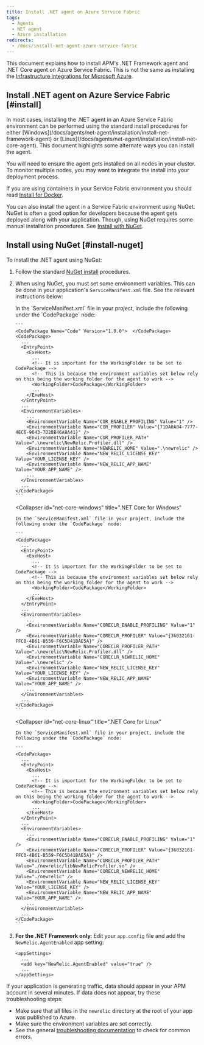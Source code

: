 ```yaml
---
title: Install .NET agent on Azure Service Fabric
tags:
  - Agents
  - NET agent
  - Azure installation
redirects:
  - /docs/install-net-agent-azure-service-fabric
---
```


This document explains how to install APM's .NET Framework agent and .NET Core agent on Azure Service Fabric. This is not the same as installing the [Infrastructure integrations for Microsoft Azure](/docs/integrations/microsoft-azure-integrations/getting-started/introduction-azure-monitoring-integrations).

## Install .NET agent on Azure Service Fabric [#install]

<Callout variant="important">
  In most cases, installing the .NET agent in an Azure Service Fabric environment can be performed using the standard install procedures for either [Windows](/docs/agents/net-agent/installation/install-net-framework-agent) or [Linux](/docs/agents/net-agent/installation/install-net-core-agent). This document highlights some alternate ways you can install the agent.

  You will need to ensure the agent gets installed on all nodes in your cluster. To monitor multiple nodes, you may want to integrate the install into your deployment process.
</Callout>

If you are using containers in your Service Fabric environment you should read [Install for Docker](/docs/agents/net-agent/installation/install-docker-container).

You can also install the agent in a Service Fabric environment using NuGet. NuGet is often a good option for developers because the agent gets deployed along with your application. Though, using NuGet requires some manual installation procedures. See [Install with NuGet](#install-nuget).

## Install using NuGet [#install-nuget]

To install the .NET agent using NuGet:

1. Follow the standard [NuGet install](/docs/agents/net-agent/installation/install-net-agent-using-nuget) procedures.
2. When using NuGet, you must set some environment variables. This can be done in your application's `ServiceManifest.xml` file. See the relevant instructions below:

   <CollapserGroup>
     <Collapser
       id="net-framework"
       title=".NET Framework"
     >
       In the `ServiceManifest.xml` file in your project, include the following under the `CodePackage` node:

       ```
       <CodePackage Name="Code" Version="1.0.0">  </CodePackage>
       <CodePackage>
         ...
         <EntryPoint>
           <ExeHost>
             ...
             <!-- It is important for the WorkingFolder to be set to CodePackage -->
             <!-- This is because the environment variables set below rely on this being the working folder for the agent to work -->
             <WorkingFolder>CodePackage</WorkingFolder>
             ...
           </ExeHost>
         </EntryPoint>
         ...
         <EnvironmentVariables>
           ...
           <EnvironmentVariable Name="COR_ENABLE_PROFILING" Value="1" />
           <EnvironmentVariable Name="COR_PROFILER" Value="{71DA0A04-7777-4EC6-9643-7D28B46A8A41}" />
           <EnvironmentVariable Name="COR_PROFILER_PATH" Value=".\newrelic\NewRelic.Profiler.dll" />
           <EnvironmentVariable Name="NEWRELIC_HOME" Value=".\newrelic" />
           <EnvironmentVariable Name="NEW_RELIC_LICENSE_KEY" Value="YOUR_LICENSE_KEY" />
           <EnvironmentVariable Name="NEW_RELIC_APP_NAME" Value="YOUR_APP_NAME" />
           ...
         </EnvironmentVariables>
         ...
       </CodePackage>
       ```
     </Collapser>

     <Collapser
       id="net-core-windows"
       title=".NET Core for Windows"
     >
       In the `ServiceManifest.xml` file in your project, include the following under the `CodePackage` node:

       ```
       <CodePackage>
         ...
         <EntryPoint>
           <ExeHost>
             ...
             <!-- It is important for the WorkingFolder to be set to CodePackage -->
             <!-- This is because the environment variables set below rely on this being the working folder for the agent to work -->
             <WorkingFolder>CodePackage</WorkingFolder>
             ...
           </ExeHost>
         </EntryPoint>
         ...
         <EnvironmentVariables>
           ...
           <EnvironmentVariable Name="CORECLR_ENABLE_PROFILING" Value="1" />
           <EnvironmentVariable Name="CORECLR_PROFILER" Value="{36032161-FFC0-4B61-B559-F6C5D41BAE5A}" />
           <EnvironmentVariable Name="CORECLR_PROFILER_PATH" Value=".\newrelic\NewRelic.Profiler.dll" />
           <EnvironmentVariable Name="CORECLR_NEWRELIC_HOME" Value=".\newrelic" />
           <EnvironmentVariable Name="NEW_RELIC_LICENSE_KEY" Value="YOUR_LICENSE_KEY" />
           <EnvironmentVariable Name="NEW_RELIC_APP_NAME" Value="YOUR_APP_NAME" />
           ...
         </EnvironmentVariables>
         ...
       </CodePackage>
       ```
     </Collapser>

     <Collapser
       id="net-core-linux"
       title=".NET Core for Linux"
     >
       In the `ServiceManifest.xml` file in your project, include the following under the `CodePackage` node:

       ```
       <CodePackage>
         ...
         <EntryPoint>
           <ExeHost>
             ...
             <!-- It is important for the WorkingFolder to be set to CodePackage -->
             <!-- This is because the environment variables set below rely on this being the working folder for the agent to work -->
             <WorkingFolder>CodePackage</WorkingFolder>
             ...
           </ExeHost>
         </EntryPoint>
         ...
         <EnvironmentVariables>
           ...
           <EnvironmentVariable Name="CORECLR_ENABLE_PROFILING" Value="1" />
           <EnvironmentVariable Name="CORECLR_PROFILER" Value="{36032161-FFC0-4B61-B559-F6C5D41BAE5A}" />
           <EnvironmentVariable Name="CORECLR_PROFILER_PATH" Value="./newrelic/libNewRelicProfiler.so" />
           <EnvironmentVariable Name="CORECLR_NEWRELIC_HOME" Value="./newrelic" />
           <EnvironmentVariable Name="NEW_RELIC_LICENSE_KEY" Value="YOUR_LICENSE_KEY" />
           <EnvironmentVariable Name="NEW_RELIC_APP_NAME" Value="YOUR_APP_NAME" />
           ...
         </EnvironmentVariables>
         ...
       </CodePackage>
       ```
     </Collapser>
   </CollapserGroup>
3. **For the .NET Framework only**: Edit your `app.config` file and add the `NewRelic.AgentEnabled` app setting:

   ```
   <appSettings>
     ...
     <add key="NewRelic.AgentEnabled" value="true" />
     ...
   </appSettings>
   ```

If your application is generating traffic, data should appear in your APM account in several minutes. If data does not appear, try these troubleshooting steps:

* Make sure that all files in the `newrelic` directory at the root of your app was published to Azure.
* Make sure the environment variables are set correctly.
* See the general [troubleshooting documentation](/docs/agents/net-agent/troubleshooting/no-data-appears-net) to check for common errors.
